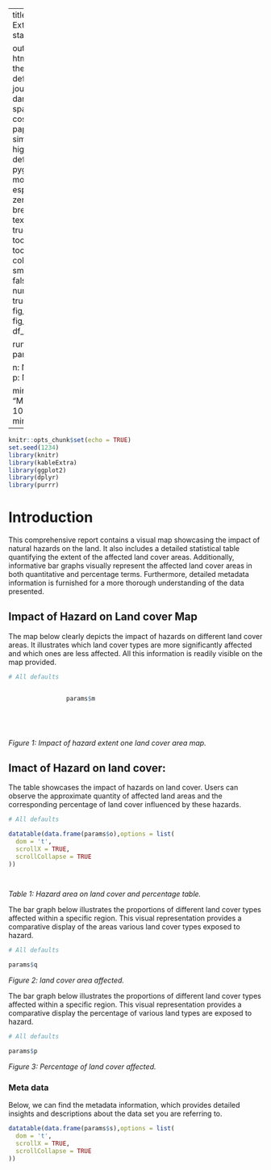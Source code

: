 
---
title: Land Cover Extent affected statistics report|

output: 
 html_document:
   theme: flatly # default, cerulean, journal, flatly, darkly, readable, spacelab, united, cosmo, lumen, paper, sandstone, simplex, and yeti
   highlight: tango # default, tango, pygments, kate, monochrome, espresso, zenburn, haddock, breezedark, and textmate
   smart: true
   toc: true
   toc_depth: 2
   toc_float:
     collapsed: false
     smooth_scroll: false
   numbers_sections: true
   fig_width: 7
   fig_height: 6
   fig_caption: true
   df_print: paged

runtime: shiny   
params:

  n: NA
  m: NA
  o: NA
  p: NA
  q: NA
  s: NA
  
  minimum: 
    label: "Minimum:"
    value: 100
    input: slider
    min: 0
    max: 1000
---


```{r setup, include=FALSE}
knitr::opts_chunk$set(echo = TRUE)
set.seed(1234)
library(knitr)
library(kableExtra)
library(ggplot2)
library(dplyr)
library(purrr)

```
# Introduction 

This comprehensive report contains a visual map showcasing the impact of natural hazards on the land. It also includes a detailed statistical table quantifying the extent of the affected land cover areas. Additionally, informative bar graphs visually represent the affected land cover areas in both quantitative and percentage terms. Furthermore, detailed metadata information is furnished for a more thorough understanding of the data presented.


## Impact of Hazard on Land cover Map

The map below clearly depicts the impact of hazards on different land cover areas. It illustrates which land cover types are more significantly affected and which ones are less affected. All this information is readily visible on the map provided. 

```{r echo=FALSE, message=TRUE, paged.print=FALSE}

# All defaults


                params$m



 
```

*Figure 1: Impact of hazard extent one land cover area map.* 

## Imact of Hazard on land cover:

The table showcases the impact of hazards on land cover. Users can observe the approximate quantity of affected land areas and the corresponding percentage of land cover influenced by these hazards.

```{r echo=FALSE, message=TRUE, paged.print=FALSE}

# All defaults

datatable(data.frame(params$o),options = list(
  dom = 't',
  scrollX = TRUE,
  scrollCollapse = TRUE
))

    

```

*Table 1: Hazard area on land cover and percentage table.*


The bar graph below illustrates the proportions of different land cover types affected within a specific region. This visual representation provides a comparative display of the areas various land cover types exposed to hazard.

```{r echo=FALSE, message=TRUE, paged.print=FALSE}

# All defaults

params$q


```
*Figure 2:  land cover area affected.* 

The bar graph below illustrates the proportions of different land cover types affected within a specific region. This visual representation provides a comparative display the percentage of various land  types are exposed to hazard. 


```{r echo=FALSE, message=TRUE, paged.print=FALSE}

# All defaults

params$p


```
*Figure 3: Percentage of land cover affected.* 





### Meta data  

Below, we can find the metadata information, which provides detailed insights and descriptions about the data set you are referring to.

```{r echo=FALSE, message=TRUE, paged.print=FALSE}

datatable(data.frame(params$s),options = list(
  dom = 't',
  scrollX = TRUE,
  scrollCollapse = TRUE
))


```

